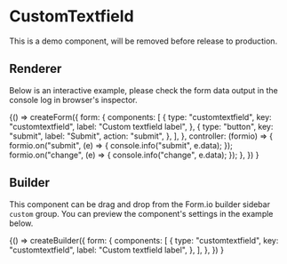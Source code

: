 
<Meta title="Components/CustomTextfield" />

# CustomTextfield

This is a demo component, will be removed before release to production.

## Renderer

Below is an interactive example, please check the form data output in the console log in browser's inspector.

<Canvas>
  <Story name="Renderer">
    {() =>
      createForm({
        form: {
          components: [
            {
              type: "customtextfield",
              key: "customtextfield",
              label: "Custom textfield label",
            },
            {
              type: "button",
              key: "submit",
              label: "Submit",
              action: "submit",
            },
          ],
        },
        controller: (formio) => {
          formio.on("submit", (e) => {
            console.info("submit", e.data);
          });
          formio.on("change", (e) => {
            console.info("change", e.data);
          });
        },
      })
    }
  </Story>
</Canvas>

## Builder

This component can be drag and drop from the Form.io builder sidebar `custom` group.
You can preview the component's settings in the example below.

<Canvas>
  <Story name="Builder">
    {() =>
      createBuilder({
        form: {
          components: [
            {
              type: "customtextfield",
              key: "customtextfield",
              label: "Custom textfield label",
            },
          ],
        },
      })
    }
  </Story>
</Canvas>
